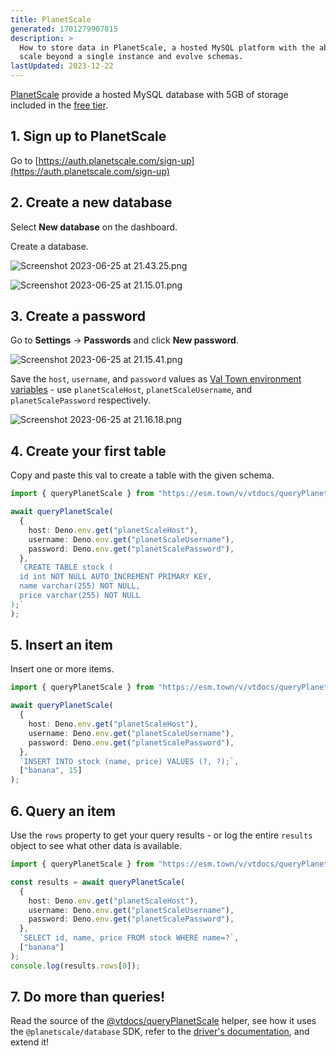 ```yaml
---
title: PlanetScale
generated: 1701279907815
description: >
  How to store data in PlanetScale, a hosted MySQL platform with the ability to
  scale beyond a single instance and evolve schemas.
lastUpdated: 2023-12-22
---
```



[PlanetScale](https://planetscale.com/) provide a hosted MySQL database with 5GB
of storage included in the [free tier](https://planetscale.com/pricing).

## 1. Sign up to PlanetScale

Go to
[https://auth.planetscale.com/sign-up](https://auth.planetscale.com/sign-up)

## 2. Create a new database

Select **New database** on the dashboard.

Create a database.

![Screenshot 2023-06-25 at 21.43.25.png](./planetscale/screenshot_2023-06-25_at_214325.png)

![Screenshot 2023-06-25 at 21.15.01.png](./planetscale/screenshot_2023-06-25_at_211501.png)

## 3. Create a password

Go to **Settings** → **Passwords** and click **New password**.

![Screenshot 2023-06-25 at 21.15.41.png](./planetscale/screenshot_2023-06-25_at_211541.png)

Save the `host`, `username`, and `password` values as
[Val Town environment variables](https://www.val.town/settings/environment-variables) - use
`planetScaleHost`, `planetScaleUsername`, and `planetScalePassword`
respectively.

![Screenshot 2023-06-25 at 21.16.18.png](./planetscale/screenshot_2023-06-25_at_211618.png)

## 4. Create your first table

Copy and paste this val to create a table with the given schema.

```ts title="Table creation" val
import { queryPlanetScale } from "https://esm.town/v/vtdocs/queryPlanetScale";

await queryPlanetScale(
  {
    host: Deno.env.get("planetScaleHost"),
    username: Deno.env.get("planetScaleUsername"),
    password: Deno.env.get("planetScalePassword"),
  },
  `CREATE TABLE stock (
  id int NOT NULL AUTO_INCREMENT PRIMARY KEY,
  name varchar(255) NOT NULL,
  price varchar(255) NOT NULL
);`
);
```

## 5. Insert an item

Insert one or more items.

```ts title="Data insertion" val
import { queryPlanetScale } from "https://esm.town/v/vtdocs/queryPlanetScale";

await queryPlanetScale(
  {
    host: Deno.env.get("planetScaleHost"),
    username: Deno.env.get("planetScaleUsername"),
    password: Deno.env.get("planetScalePassword"),
  },
  `INSERT INTO stock (name, price) VALUES (?, ?);`,
  ["banana", 15]
);
```

## 6. Query an item

Use the `rows` property to get your query results - or log the entire
`results` object to see what other data is available.

```ts title="Query stock table" val
import { queryPlanetScale } from "https://esm.town/v/vtdocs/queryPlanetScale";

const results = await queryPlanetScale(
  {
    host: Deno.env.get("planetScaleHost"),
    username: Deno.env.get("planetScaleUsername"),
    password: Deno.env.get("planetScalePassword"),
  },
  `SELECT id, name, price FROM stock WHERE name=?`,
  ["banana"]
);
console.log(results.rows[0]);
```

## 7. Do more than queries!

Read the source of the
[@vtdocs/queryPlanetScale](https://www.val.town/v/vtdocs/queryPlanetScale)
helper, see how it uses the `@planetscale/database` SDK, refer to the
[driver's documentation](https://github.com/planetscale/database-js), and extend
it!

<Val url="https://www.val.town/embed/vtdocs/queryPlanetScale" />
